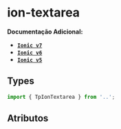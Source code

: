 
<Meta of={textareaStories} />

# ion-textarea

**Documentação Adicional:**

- **[`Ionic v7`](https://ionicframework.com/docs/api/textarea)**
- **[`Ionic v6`](https://ionicframework.com/docs/v6/api/textarea)**
- **[`Ionic v5`](https://ionicframework.com/docs/v5/api/textarea)**

## Types

```ts
import { TpIonTextarea } from '..';
```

## Atributos

<Canvas of={textareaStories.Default} />

<Controls />
